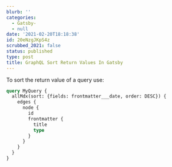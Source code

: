```yaml
---
blurb: ''
categories:
  - Gatsby-
  - null
date: '2021-02-20T18:18:38'
id: 20eNzgJKpS4z
scrubbed_2021: false
status: published
type: post
title: GraphQL Sort Return Values In Gatsby
---
```


To sort the return value of a query use: 


```graphql
query MyQuery {
  allMdx(sort: {fields: frontmatter___date, order: DESC}) {
    edges {
      node {
        id
        frontmatter {
          title
          type
        }
      }
    }
  }
}
```
